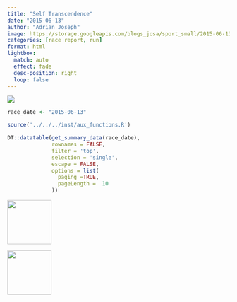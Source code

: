 ```yaml
---
title: "Self Transcendence"
date: "2015-06-13"
author: "Adrian Joseph"
image: https://storage.googleapis.com/blogs_josa/sport_small/2015-06-13_SELF_TRANSCENDENCE/img/00.png
categories: [race report, run]
format: html
lightbox:
  match: auto
  effect: fade
  desc-position: right
  loop: false
---
```


![](https://storage.googleapis.com/blogs_josa/sport_small/2015-06-13_SELF_TRANSCENDENCE/img/00.png)

```r
race_date <- "2015-06-13"

source('../../../inst/aux_functions.R')

DT::datatable(get_summary_data(race_date),
              rownames = FALSE,
              filter = 'top',
              selection = 'single',
              escape = FALSE,
              options = list(
                paging =TRUE,
                pageLength =  10
              ))
```



::: {layout-ncol=4}
![](https://storage.googleapis.com/blogs_josa/sport_small/2015-06-13_SELF_TRANSCENDENCE/img/00.png){ width="100" group="hi" }

![](https://storage.googleapis.com/blogs_josa/sport_small/2015-06-13_SELF_TRANSCENDENCE/img/01.jpg){ width="100" group="hi" }


:::

